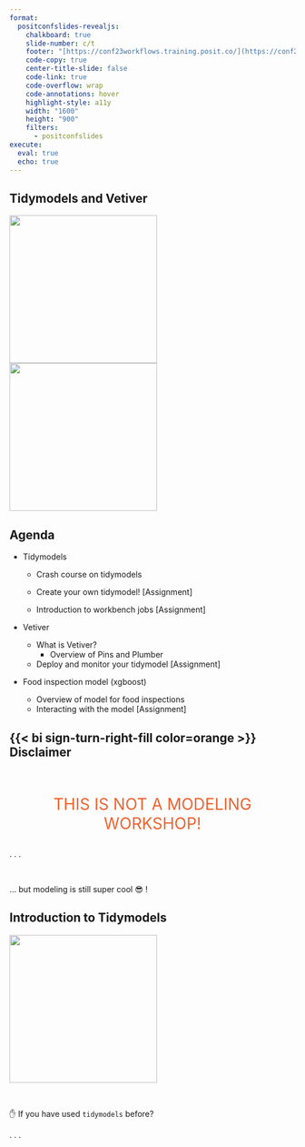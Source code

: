 ```yaml
---
format:
  positconfslides-revealjs: 
    chalkboard: true
    slide-number: c/t
    footer: "[https://conf23workflows.training.posit.co/](https://conf23workflows.training.posit.co/)"
    code-copy: true
    center-title-slide: false
    code-link: true
    code-overflow: wrap
    code-annotations: hover
    highlight-style: a11y
    width: "1600"
    height: "900"
    filters:
      - positconfslides
execute: 
  eval: true
  echo: true
---
```


## Tidymodels and Vetiver {.toc-light}

![](https://github.com/rstudio/hex-stickers/blob/main/PNG/tidymodels.png?raw=true){.absolute top="200" left="50" width="260"} ![](https://github.com/rstudio/hex-stickers/blob/main/PNG/vetiver.png?raw=true){.absolute top="200" left="310" width="260"}

## Agenda {.toc2-dark}

-   Tidymodels

    -   Crash course on tidymodels

    -   Create your own tidymodel! \[Assignment\]

    -   Introduction to workbench jobs \[Assignment\]

-   Vetiver

    -   What is Vetiver?
        -   Overview of Pins and Plumber
    -   Deploy and monitor your tidymodel \[Assignment\]

-   Food inspection model (xgboost)

    -   Overview of model for food inspections
    -   Interacting with the model \[Assignment\]

## {{< bi sign-turn-right-fill color=orange >}} Disclaimer

<br>

::: {style="text-align: center; font-size: 200%; color: #EE6331"}
THIS IS NOT A MODELING WORKSHOP!
:::

. . .

<br>

... but modeling is still super cool 😎 !

## Introduction to Tidymodels {.content-light}

![](https://github.com/rstudio/hex-stickers/blob/main/PNG/tidymodels.png?raw=true){.absolute top="200" right="50" width="260"}

<br>

✋ If you have used `tidymodels` before?

. . .
